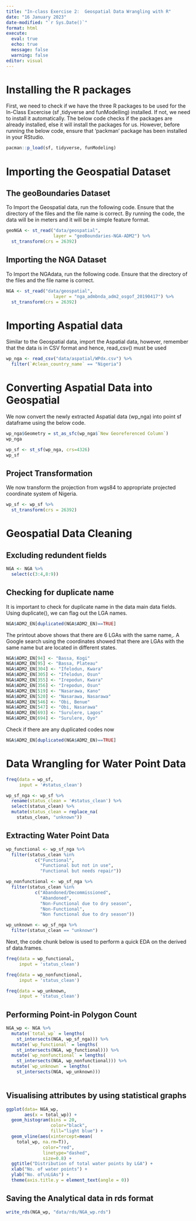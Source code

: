 ```yaml
---
title: "In-class Exercise 2:  Geospatial Data Wrangling with R"
date: "16 January 2023"
date-modified: "`r Sys.Date()`"
format: html
execute:
  eval: true
  echo: true
  message: false
  warning: false
editor: visual
---
```


# Installing the R packages

First, we need to check if we have the three R packages to be used for the In-Class Excercise (sf ,tidyverse and funModelling) installed. If not, we need to install it automatically. The below code checks if the packages are already installed, else it will install the packages for us. However, before running the below code, ensure that 'packman' package has been installed in your RStudio.

```r
pacman::p_load(sf, tidyverse, funModeling)
```

# Importing the Geospatial Dataset

## The geoBoundaries Dataset

To Import the Geospatial data, run the following code. Ensure that the directory of the files and the file name is correct. By running the code, the data will be in meters and it will be in simple feature format.

```r
geoNGA <- st_read("data/geospatial", 
                  layer = "geoBoundaries-NGA-ADM2") %>%
  st_transform(crs = 26392)
```

## Importing the NGA Dataset

To Import the NGAdata, run the following code. Ensure that the directory of the files and the file name is correct.

```r
NGA <- st_read("data/geospatial", 
                  layer = "nga_admbnda_adm2_osgof_20190417") %>%
  st_transform(crs = 26392)
```

# Importing Aspatial data

Similar to the Geospatial data, import the Aspatial data, however, remember that the data is in CSV format and hence, read_csv() must be used

```r
wp_nga <- read_csv("data/aspatial/WPdx.csv") %>%
  filter(`#clean_country_name` == "Nigeria")
```

# Converting Aspatial Data into Geospatial

We now convert the newly extracted Aspatial data (wp_nga) into point sf dataframe using the below code.

```r
wp_nga$Geometry = st_as_sfc(wp_nga$`New Georeferenced Column`)
wp_nga
```

```r
wp_sf <- st_sf(wp_nga, crs=4326)
wp_sf
```

## Project Transformation

We now transform the projection from wgs84 to appropriate projected coordinate system of Nigeria.

```r
wp_sf <- wp_sf %>%
  st_transform(crs = 26392)
```

# Geospatial Data Cleaning

## Excluding redundent fields

```r
NGA <- NGA %>%
  select(c(3:4,8:9))
```

## Checking for duplicate name

It is important to check for duplicate name in the data main data fields. Using duplicate(), we can flag out the LGA names.

```r
NGA$ADM2_EN[duplicated(NGA$ADM2_EN)==TRUE]
```

The printout above shows that there are 6 LGAs with the same name,. A Google search using the coordinates showed that there are LGAs with the same name but are located in different states.

```r
NGA$ADM2_EN[94] <- "Bassa, Kogi"
NGA$ADM2_EN[95] <- "Bassa, Plateau"
NGA$ADM2_EN[304] <- "Ifelodun, Kwara"
NGA$ADM2_EN[305] <- "Ifelodun, Osun"
NGA$ADM2_EN[355] <- "Irepodun, Kwara"
NGA$ADM2_EN[356] <- "Irepodun, Osun"
NGA$ADM2_EN[519] <- "Nasarawa, Kano"
NGA$ADM2_EN[520] <- "Nasarawa, Nasarawa"
NGA$ADM2_EN[546] <- "Obi, Benue"
NGA$ADM2_EN[547] <- "Obi, Nasarawa"
NGA$ADM2_EN[693] <- "Surulere, Lagos"
NGA$ADM2_EN[694] <- "Surulere, Oyo"
```

Check if there are any duplicated codes now

```r
NGA$ADM2_EN[duplicated(NGA$ADM2_EN)==TRUE]
```

# Data Wrangling for Water Point Data

```r
freq(data = wp_sf,
     input = '#status_clean')
```

```r
wp_sf_nga <- wp_sf %>%
  rename(status_clean = '#status_clean') %>%
  select(status_clean) %>%
  mutate(status_clean = replace_na(
    status_clean, "unknown"))
```

## Extracting Water Point Data

```r
wp_functional <- wp_sf_nga %>%
  filter(status_clean %in%
           c("Functional",
             "Functional but not in use",
             "Functional but needs repair"))
```

```r
wp_nonfunctional <- wp_sf_nga %>%
  filter(status_clean %in%
           c("Abandoned/Decommissioned",
             "Abandoned",
             "Non-Functional due to dry season",
             "Non-Functional",
             "Non functional due to dry season"))
```

```r
wp_unknown <- wp_sf_nga %>%
  filter(status_clean == "unknown")
```

Next, the code chunk below is used to perform a quick EDA on the derived sf data.frames.

```r
freq(data = wp_functional,
     input = 'status_clean')
```

```r
freq(data = wp_nonfunctional,
     input = 'status_clean')
```

```r
freq(data = wp_unknown,
     input = 'status_clean')
```

## Performing Point-in Polygon Count

```r
NGA_wp <- NGA %>%
  mutate(`total_wp` = lengths(
    st_intersects(NGA, wp_sf_nga))) %>%
  mutate(`wp_functional` = lengths(
    st_intersects(NGA, wp_functional))) %>%
  mutate(`wp_nonfunctional` = lengths(
    st_intersects(NGA, wp_nonfunctional))) %>%
  mutate(`wp_unknown` = lengths(
    st_intersects(NGA, wp_unknown)))
  
```

## Visualising attributes by using statistical graphs

```r
ggplot(data= NGA_wp,
       aes(x = total_wp)) + 
  geom_histogram(bins = 20,
                 color="black",
                 fill="light blue") + 
  geom_vline(aes(xintercept=mean(
    total_wp, na.rm=T)),
              color="red",
              linetype="dashed",
              size=0.8) + 
  ggtitle("Distribution of total water points by LGA") + 
  xlab("No. of water points") + 
  ylab("No. of\nLGAs") + 
  theme(axis.title.y = element_text(angle = 0))
```

## Saving the Analytical data in rds format

```r
write_rds(NGA_wp, "data/rds/NGA_wp.rds")
```
